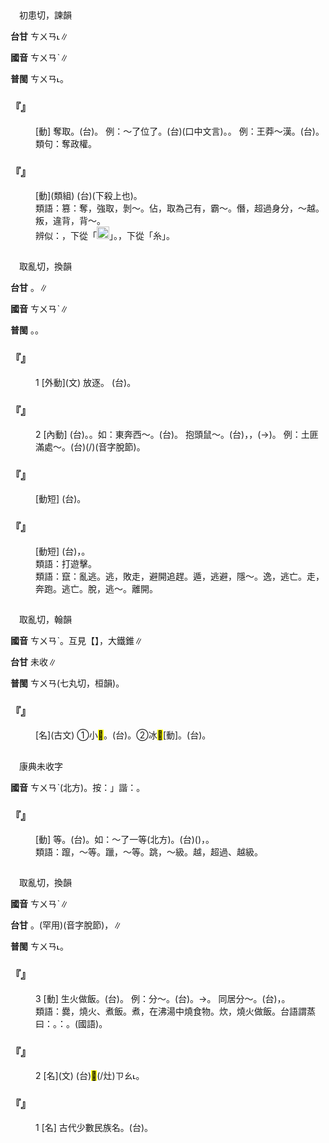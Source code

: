 
=={{ruby|篡|ㄘㄨㄢˋ}}==

　初患切，諫韻

'''台甘''' <rt>ㄘㄨㄢ˪</rt>∥

'''國音''' <rt>ㄘㄨㄢˋ</rt>∥

'''普閩''' <rt>ㄘㄨㄢ˪</rt>。

    

==='''『{{ruby|篡|ㄘㄨㄢˋ}}』'''===
: [動] 奪取。(台){{ruby|臣|ㄒㄧㄣˊ}}{{ruby|下|ㄏㄚ˫}}{{ruby|奪|ㄉㄨㄚㆷ ͘}}{{ruby|君|ㄍㄨㄣ}}{{ruby|王|ㆲˊ}}{{ruby|丌|ㆤ}}{{ruby|位|ㄨㄧ˫}}。 例：～了位了。(台){{ruby|篡|ㄘㄨㄢ˪}}{{ruby|位|ㄨㄧ˫}}(口中文言)。{{ruby|佔|ㄐㄧㆰ˪}}{{ruby|天|ㄊㆪ}}{{ruby|位|ㄨㄧ˫}}。 例：王莽～漢。(台){{ruby|王|ㆲˊ}}{{ruby|莽|ㆠㆲˋ}}{{ruby|篡|ㄘㄨㄢ˪}}{{ruby|位|ㄨㄧ˫}}。
:類句：奪政權。
:
    

==='''『{{ruby|篡|ㄘㄨㄢˋ}}{{ruby|弒|ㄕˋ}}』'''===
: [動](類組) (台){{ruby|弒|ㄒㄧ˪}}(下殺上也){{ruby|君|ㄍㄨㄣ}}{{ruby|而|ㆢㄧˊ}}{{ruby|/|ㄌㄧˊ}}{{ruby|奪|ㄉㄨㄚㆷ ͘}}{{ruby|取|ㄘㄨˋ}}{{ruby|王|ㆲˊ}}{{ruby|位|ㄨㄧ˫}}。
:類語：篡：奪，強取，剝～。佔，取為己有，霸～。僭，超過身分，～越。叛，違背，背～。
:
:辨似：{{ruby|篡|ㄘㄨㄢˋ}}，下從「[[File:fa5c.png|20px]]」。{{ruby|纂|ㄗㄨㄢˇ}}，下從「糸」。
:
    

=={{ruby|竄|ㄘㄨㄢˋ}}==

　取亂切，換韻

'''台甘''' {{ruby|(文)|ㄘㄨㄢ˪}}。{{ruby|(語)|ㄘㆭ˪}}∥

'''國音''' <rt>ㄘㄨㄢˋ</rt>∥

'''普閩''' {{ruby|(文)|ㄘㄨㄢ˪}}。{{ruby|(白)|ㄘㄨㆩ˪}}{{ruby|、|ㄘㆭ˪}}。

    

==='''『{{ruby|竄|ㄘㄨㄢˋ}}』'''===
:1  [外動](文) 放逐。 (台){{ruby|將|ㄐㄧㆲ}}{{ruby|有|ㄨ˫}}{{ruby|罪|ㄗㄨㆤ˫}}{{ruby|官|ㄍㄨㆩ}}{{ruby|員|ㄨㄢˊ}}{{ruby|革|ㄍㄧㆤㆶ}}{{ruby|去|ㄎㄧ˪}}{{ruby|邊|ㄅㄧㄢ}}{{ruby|境|ㄍㄧㄥˋ}}。
    

==='''『{{ruby|竄|ㄘㄨㄢˋ}}』'''===
:2  [內動] (台){{ruby|逃|ㄉㄜˊ}}{{ruby|走|ㄗㄠˋ}}。{{ruby|四|ㄒㄧ˪}}{{ruby|界|ㄍㄨㆤ˪}}{{ruby|/|ㄍㆤ˪}}{{ruby|亂|ㄌㄨㄢ˫}}{{ruby|走|ㄗㄠˋ}}。如：東奔西～。(台){{ruby|逃|ㄉㄜˊ}}{{ruby|走|ㄗㄠˋ}}{{ruby|四|ㄒㄧ˪}}{{ruby|界|ㄍㄨㆤ˪}}{{ruby|/|ㄍㆤ˪}}{{ruby|去|ㄎㄧ˪}}。 抱頭鼠～。(台){{ruby|畏|ㄨㄧ˪}}{{ruby|見|ㄍㆪ˪}}{{ruby|人|ㄌㄤˊ}}，{{ruby|像|ㄑㄧㆫ˫}}{{ruby|/|ㄑㄧㆧ˫}}{{ruby|老|ㄋㄧㄠ}}{{ruby|/|ㄋㆦˋ}}{{ruby|鼠|ㄘㄨˋ}}{{ruby|/|ㄑㄧˋ}}，{{ruby|掩|ㆭ}}{{ruby|/|ㆱ}}{{ruby|頭|ㄊㄠˊ}}{{ruby|殼|ㄎㄚㆶ}}{{ruby|走|ㄗㄠˋ}}{{ruby|<mark>&#xffa42;</mark>|ㄍㄚㆷ}}{{ruby|無|ㆠㄜˊ}}{{ruby|跟|ㄍㄨㄣ}}{{ruby|/|ㄍㄧㄣ}}({{ruby|<mark>&#xffacd;</mark>|ㄉㆤ˪}}{{ruby|/|ㄉㄨㆤ˪}}→){{ruby|咧|ㄌㆤㆷ}}。 例：土匪滿處～。(台){{ruby|土|ㄊㆦˋ}}{{ruby|匪|ㄏㄨㄧˋ}}{{ruby|滿|ㄇㄨㄚˋ}}{{ruby|四|ㄒㄧ˪}}{{ruby|界|ㄍㄨㆤ˪}}{{ruby|/|ㄍㆤ˪}}{{ruby|竄|ㄘㆭ˪}}(/{{ruby|鑽|ㄗㆭ˪}}{{ruby|/|ㄋㆭ˪}})(音字脫節)。
    

==='''『{{ruby|竄|ㄘㄨㄢˋ}}{{ruby|改|ㄍㄞˇ}}』'''===
: [動短] (台){{ruby|修|ㄒㄧㄨ}}{{ruby|改|ㄍㄞˋ}}{{ruby|字|ㆢㄧ˫}}{{ruby|/|ㄌㄧ˫}}{{ruby|句|ㄍㄨ˪}}。
    

==='''『{{ruby|流|ㄌㄧㄡˊ}}{{ruby|竄|ㄘㄨㄢˋ}}』'''===
: [動短] (台){{ruby|形|ㄏㄧㄥˊ}}{{ruby|容|ㄧㆲˊ}}{{ruby|敗|ㄅㄞ˫}}{{ruby|軍|ㄍㄨㄣ}}，{{ruby|盜|ㄉㄜ˫}}{{ruby|匪|ㄏㄨㄧˋ}}{{ruby|逃|ㄉㄜˊ}}{{ruby|避|ㄆㄧㄚㆷ}}{{ruby|丌|ㆤ}}{{ruby|行|ㄏㄧㄥˊ}}{{ruby|動|ㄉㆲ˫}}。
:類語：打遊擊。
:
:類語：竄：亂逃。逃，敗走，避開追趕。遁，逃避，隱～。逸，逃亡。走，奔跑。逃亡。脫，逃～。離開。
:
    

=={{ruby|<mark>&#xf8f79;</mark>|ㄘㄨㄢˋ}}==

　取亂切，翰韻

'''國音''' <rt>ㄘㄨㄢˋ</rt>。互見【{{ruby|<mark>&#xf8f79;</mark>|ㄘㄨㄢ}}】，大鐵錐∥

'''台甘''' 未收∥

'''普閩''' <rt>ㄘㄨㄢ</rt>(七丸切，桓韻)。

    

==='''『{{ruby|<mark>&#xf8f79;</mark>|ㄘㄨㄢˋ}}』'''===
: [名](古文) ①小<mark>&#xf8fad;</mark>。(台){{ruby|古|ㄍㆦˋ}}{{ruby|代|ㄉㄞ˫}}{{ruby|丌|ㆤ}}{{ruby|一|ㄐㄧㆵ ͘}}{{ruby|種|ㄐㄧㆲˋ}}{{ruby|兵|ㄅㄧㄥ}}{{ruby|器|ㄎㄧ˪}}。②冰<mark>&#xf8f79;</mark>[動]。(台){{ruby|鑿|ㄘㆦㆶ ͘}}。
    

=={{ruby|躥|ㄘㄨㄢˋ}}==

　康典未收字

'''國音''' <rt>ㄘㄨㄢˋ</rt>(北方){{ruby|＝|ㄘㄨㄢ}}。按：{{ruby|「|ㄘㄨㄢˋ}}」諧：{{ruby|篡|ㄘㄨㄢˋ}}。

    

==='''『{{ruby|躥|ㄘㄨㄢˋ}}』'''===
: [動] {{ruby|躐|ㄌㄧㄝˋ}}等。(台){{ruby|跳|ㄊㄧㄠ˪}}{{ruby|級|ㄍㄧㆴ}}。如：～了一等(北方)。(台){{ruby|越|ㄨㄚㆵ ͘}}({{ruby|逐|ㆢㄧㆦㆶ}}{{ruby|/|ㄌㄧㆦㆶ}}){{ruby|過|ㄍㄨㆤ˪}}{{ruby|/|ㄍㆤ˪}}{{ruby|別|ㄅㄚㆵ ͘}}{{ruby|人|ㄌㄤˊ}}，{{ruby|跳|ㄊㄧㄠ˪}}{{ruby|高|ㄍㄨㄢˊ}}{{ruby|一|ㄐㄧㆵ ͘}}{{ruby|級|ㄍㄧㆴ}}。
:類語：躥，～等。躐，～等。跳，～級。越，超過、越級。
:
    

=={{ruby|爨|ㄘㄨㄢˋ}}==

　取亂切，換韻

'''國音''' <rt>ㄘㄨㄢˋ</rt>∥

'''台甘''' {{ruby|(文)|ㄘㄨㄢ˪}}。{{ruby|(語)|ㄗㄨㄢˋ}}(罕用)(音字脫節)，{{ruby|煎|ㄐㄧㄢ}}{{ruby|爨|ㄗㄨㄢˋ}}∥

'''普閩''' <rt>ㄘㄨㄢ˪</rt>。

    

==='''『{{ruby|爨|ㄘㄨㄢˋ}}』'''===
:3  [動] 生火做飯。(台){{ruby|起|·ㄎㄧˋ}}{{ruby|火|ㄏㄨㆤˋ}}{{ruby|/|ㄏㆤˋ}}{{ruby|/|ㄏㄜˋ}}{{ruby|煮|ㄐㄧˋ}}{{ruby|/|ㄗㄨˋ}}{{ruby|<mark>&#xffad1;</mark>|ㄅㆭ˫}}。 例：分～。(台){{ruby|一|ㄐㄧㆵ ͘}}{{ruby|家|ㄍㆤ}}{{ruby|兄|ㄏㄧㆩ}}{{ruby|弟|ㄉㄧ˫}}{{ruby|各|ㄍㆦㆶ}}{{ruby|人|ㄌㄤˊ}}{{ruby|煮|ㄗㄨˋ}}{{ruby|/|ㄐㄧˋ}}{{ruby|<mark>&#xffad1;</mark>|ㄅㆭ˫}}。→{{ruby|分|ㄏㄨㄣ}}{{ruby|居|ㄍㄨ}}{{ruby|/|ㄍㄧ}}。 同居分～。(台){{ruby|做|ㄗㄨㆤ˪}}{{ruby|/|ㄗㄜ˪}}{{ruby|伙|ㄏㄨㆤˋ}}{{ruby|企|ㄎㄧㄚ˫}}，{{ruby|各|ㄍㆦㆶ}}{{ruby|人|ㄌㄤˊ}}{{ruby|煮|ㄗㄨˋ}}{{ruby|/|ㄐㄧˋ}}。
:類語：爨，燒火、煮飯。煮，在沸湯中燒食物。炊，燒火做飯。台語謂蒸曰：{{ruby|炊|ㄘㄨㆤ}}{{ruby|/|ㄘㆤ}}。{{ruby|如|ㄌㄨˊ}}：{{ruby|炊|ㄘㄨㆤ}}{{ruby|/|ㄘㆤ}}{{ruby|粿|ㄍㄨㆤˋ}}{{ruby|/|ㄍㆤˋ}}{{ruby|/|ㄍㄜˋ}}。(國語){{ruby|蒸|ㄓㄥ}}{{ruby|糕|ㄍㄠ}}。
:
    

==='''『{{ruby|爨|ㄘㄨㄢˋ}}』'''===
:2  [名](文) (台)<mark>&#xf9b4c;</mark>(/灶)<rt>ㄗㄠ˪</rt>。
    

==='''『{{ruby|爨|ㄘㄨㄢˋ}}』'''===
:1  [名] 古代少數民族名。(台){{ruby|爨|ㄘㄨㄢ˪}}。
    
